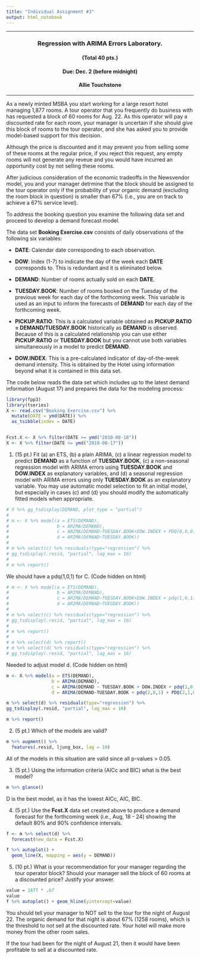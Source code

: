 ```yaml
---
title: "Individual Assignment #3"
output: html_notebook
---
```

***
<center> 
### Regression with ARIMA Errors Laboratory.
#### (Total 40 pts.)
#### Due: Dec. 2 (before midnight)
#### Allie Touchstone
</center>
***

As a newly minted MSBA you start working for a large resort hotel managing 1,877 rooms.  A tour operator that you frequently do business with has requested a block of 60 rooms for Aug. 22.  As this operator will pay a discounted rate for each room, your manager is uncertain if she should give this block of rooms to the tour operator, and she has asked you to provide model-based support for this decision.

Although the price is discounted and it may prevent you from selling some of these rooms at the regular price, if you reject this request, any empty rooms will not generate any reveue and you would have incurred an opportunity cost by not selling these rooms.

After judicious consideration of the economic tradeoffs in the Newsvendor model, you and your manager detrmine that the block should be assigned to the tour operator only if the probability of your organic demand (excluding the room block in question) is smaller than 67% (i.e., you are on track to achieve a 67% service level).

To address the booking question you examine the following data set and proceed to develop a demand forecast model.



The data set **Booking Exercise.csv** consists of daily observations of the following six variables:

* **DATE**: Calendar date corresponding to each observation.

* **DOW**: Index (1-7) to indicate the day of the week each **DATE** corresponds to. This is redundant and it is eliminated below.

* **DEMAND**: Number of rooms actually sold on each **DATE**.

* **TUESDAY.BOOK**: Number of rooms booked on the Tuesday of the previous week for each day of the forthcoming week.  This variable is used as an input to inform the forecasts of **DEMAND** for each day of the forthcoming week.

* **PICKUP.RATIO**: This is a calculated variable obtained as **PICKUP.RATIO = DEMAND/TUESDAY.BOOK** historically as **DEMAND** is observed. Because of this is a calculated relationship you can use either **PICKUP.RATIO** or **TUESDAY.BOOK** but you cannot use both variables simultaneously in a model to predict **DEMAND**. 

* **DOW.INDEX**: This is a pre-calculated indicator of day-of-the-week demand intensity.  This is obtained by the Hotel using information beyond what it is contained in this data set.

The code below reads the data set which includes up to the latest demand information (August 17) and prepares the data for the modeling process:

```r
library(fpp3)
library(tseries)
X <- read.csv("Booking Exercise.csv") %>%
  mutate(DATE = ymd(DATE)) %>%
  as_tsibble(index = DATE)


Fcst.X <- X %>% filter(DATE >= ymd("2010-08-18"))
X <- X %>% filter(DATE <= ymd("2010-08-17"))
```


1. (15 pt.) Fit (a) an ETS, (b) a plain ARIMA, (c) a linear regression model to predict **DEMAND** as a function of **TUESDAY.BOOK**, (c) a non-seasonal regression model with ARIMA errors using **TUESDAY.BOOK** and **DOW.INDEX** as explanatory variables, and (d) a seasonal regression model with ARIMA errors using only **TUESDAY.BOOK** as an explanatory variable.  You may use automatic model selection to fit an initial model, but especially in cases (c) and (d) you should modify the automatically fitted models when appropriate.
```r
# X %>% gg_tsdisplay(DEMAND, plot_type = "partial")
# 
# m <- X %>% model(a = ETS(DEMAND),
#                  b = ARIMA(DEMAND),
#                  c = ARIMA(DEMAND~TUESDAY.BOOK+DOW.INDEX + PDQ(0,0,0)),
#                  d = ARIMA(DEMAND~TUESDAY.BOOK))
# 
# m %>% select(c) %>% residuals(type="regression") %>%
# gg_tsdisplay(.resid, "partial", lag_max = 16)
# 
# m %>% report()
```
We should have a pdq(1,0,1) for C. (Code hidden on html)
```r
# m <- X %>% model(a = ETS(DEMAND),
#                  b = ARIMA(DEMAND),
#                  c = ARIMA(DEMAND~TUESDAY.BOOK+DOW.INDEX + pdq(1,0,1) + PDQ(0,0,0)),
#                  d = ARIMA(DEMAND~TUESDAY.BOOK))
# 
# m %>% select(c) %>% residuals(type="regression") %>%
# gg_tsdisplay(.resid, "partial", lag_max = 16)
# 
# m %>% report()
# 
# m %>% select(d) %>% report()
# m %>% select(d) %>% residuals(type="regression") %>%
# gg_tsdisplay(.resid, "partial", lag_max = 16)
```
Needed to adjust model d. (Code hidden on html)

```r
m <- X %>% model(a = ETS(DEMAND),
                 b = ARIMA(DEMAND),
                 c = ARIMA(DEMAND ~ TUESDAY.BOOK + DOW.INDEX + pdq(1,0,1) + PDQ(0,0,0)),
                 d = ARIMA(DEMAND~TUESDAY.BOOK + pdq(2,0,1) + PDQ(2,1,0)))

m %>% select(d) %>% residuals(type="regression") %>%
gg_tsdisplay(.resid, "partial", lag_max = 16)

m %>% report()
```



2. (5 pt.) Which of the models are valid?
```r
m %>% augment() %>%
  features(.resid, ljung_box, lag = 10)
```
All of the models in this situation are valid since all p-values > 0.05. 

3. (5 pt.) Using the information criteria (AICc and BIC) what is the best model? 
```r
m %>% glance()
```
D is the best model, as it has the lowest AICc, AIC, BIC.

4. (5 pt.) Use the **Fcst.X** data set created above to produce a demand forecast for the forthcoming week (i.e., Aug, 18 - 24) showing the default 80% and 90% confidence intervals.
```r
f <- m %>% select(d) %>%
  forecast(new_data = Fcst.X)

f %>% autoplot() +
  geom_line(X, mapping = aes(y = DEMAND))
```


5. (10 pt.) What is your recommendation for your manager regarding the tour operator block?  Should your manager sell the block of 60 rooms at a discounted price?  Justify your answer.
```r
value = 1877 * .67
value
f %>% autoplot() + geom_hline(yintercept=value)
```

You should tell your manager to NOT sell to the tour for the night of August 22. The organic demand for that night is about 67% (1258 rooms), which is the threshold to not sell at the discounted rate. Your hotel will make more money from the other room sales.

If the tour had been for the night of August 21, then it would have been profitable to sell at a discounted rate. 

